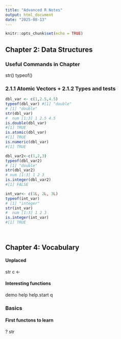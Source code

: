 ```yaml
---
title: "Advanced R Notes"
output: html_document
date: "2025-08-13"
---
```


```r
knitr::opts_chunk$set(echo = TRUE)
```

## Chapter 2: Data Structures

### Useful Commands in Chapter
str()
typeof()

### 2.1.1 Atomic Vectors + 2.1.2 Types and tests

```r
dbl_var <- c(1,2.5,4.5)
typeof(dbl_var) #[1] "double"
# [1] "double"
str(dbl_var)
#  num [1:3] 1 2.5 4.5
is.double(dbl_var)
#[1] TRUE
is.atomic(dbl_var)
#[1] TRUE
is.numeric(dbl_var)
#[1] TRUE

dbl_var2<-c(1,2,3)
typeof(dbl_var2)
# [1] "double"
str(dbl_var2)
# num [1:3] 1 2 3
is.integer(dbl_var2)
#[1] FALSE

int_var<- c(1L, 2L, 3L)
typeof(int_var)
# [1] "integer"
str(int_var)
#  num [1:3] 1 2 3
is.integer(int_var)
#[1] TRUE




```


## Chapter 4: Vocabulary

#### Unplaced
str
c
<-

#### Interesting functions

demo
help
help.start
q

### Basics
#### First functons to learn

?
str




